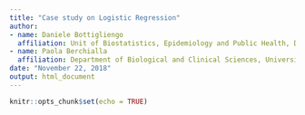 ```yaml
---
title: "Case study on Logistic Regression"
author: 
- name: Daniele Bottigliengo
  affiliation: Unit of Biostatistics, Epidemiology and Public Health, Deparment of Cardiac, Thoracic, Vascular Sciences and Public Health, University of Padova, Italy
- name: Paola Berchialla
  affiliation: Department of Biological and Clinical Sciences, University of Torino, Italy
date: "November 22, 2018"
output: html_document
---
```


```r
knitr::opts_chunk$set(echo = TRUE)
```

